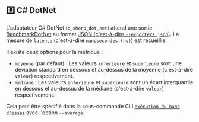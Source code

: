 ## #️⃣ C# DotNet

L'adaptateur C# DotNet (`c_sharp_dot_net`) attend une sortie [BenchmarkDotNet](https://github.com/dotnet/BenchmarkDotNet) au format [JSON (c'est-à-dire `--exporters json`)](https://benchmarkdotnet.org/articles/configs/exporters.html#sample-introexportjson).
La mesure de `latence` (c'est-à-dire `nanosecondes (ns)`) est recueillie.

Il existe deux options pour la métrique :
- `moyenne` (par défaut) : Les valeurs `inferieure` et `superieure` sont une déviation standard en dessous et au-dessus de la moyenne (c'est-à-dire `valeur`) respectivement.
- `mediane` : Les valeurs `inferieure` et `superieure` sont un écart interquartile en dessous et au-dessus de la médiane (c'est-à-dire `valeur`) respectivement.

Cela peut être spécifié dans la sous-commande CLI <code><a href="/fr/docs/explanation/bencher-run/">exécution du banc d'essai</a></code> avec l'option `--average`.